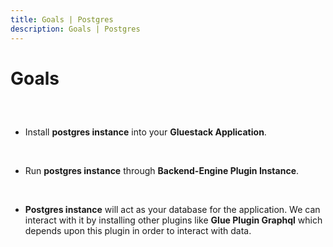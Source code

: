 ```yaml
---
title: Goals | Postgres
description: Goals | Postgres
---
```



<Meta title="Postgres Plugin/Goals" />

# Goals

##

<br />

- Install **postgres instance** into your **Gluestack Application**.

<br />

- Run **postgres instance** through **Backend-Engine Plugin Instance**.

<br />

- **Postgres instance** will act as your database for the application.
  We can interact with it by installing other plugins like **Glue Plugin
  Graphql** which depends upon this plugin in order to interact with
  data.

<br />
